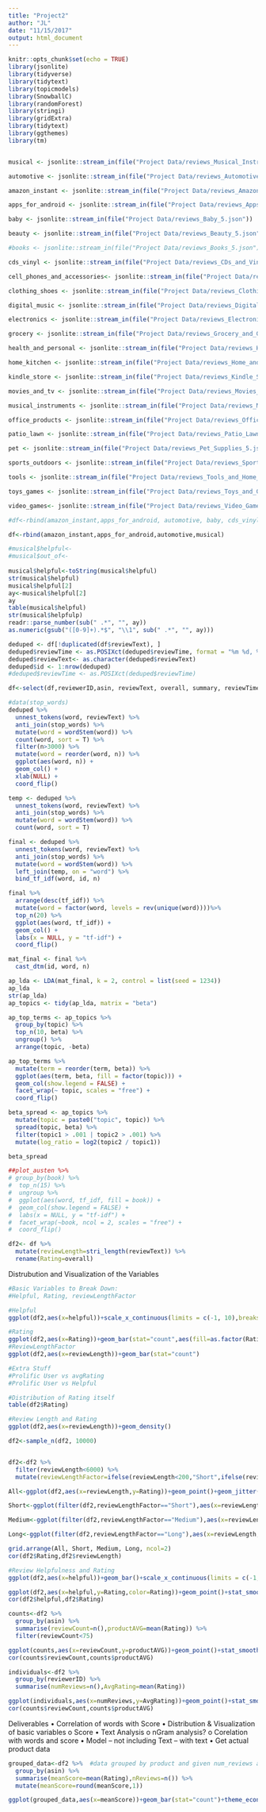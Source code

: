 ```yaml
---
title: "Project2"
author: "JL"
date: "11/15/2017"
output: html_document
---
```


```r
knitr::opts_chunk$set(echo = TRUE)
library(jsonlite)
library(tidyverse)
library(tidytext)
library(topicmodels)
library(SnowballC)
library(randomForest)
library(stringi)
library(gridExtra)
library(tidytext)
library(ggthemes)
library(tm)
```

```r



```


```r
musical <- jsonlite::stream_in(file("Project Data/reviews_Musical_Instruments_5.json"))

automotive <- jsonlite::stream_in(file("Project Data/reviews_Automotive_5.json"))

amazon_instant <- jsonlite::stream_in(file("Project Data/reviews_Amazon_Instant_Video_5.json"))

apps_for_android <- jsonlite::stream_in(file("Project Data/reviews_Apps_for_Android_5.json"))

baby <- jsonlite::stream_in(file("Project Data/reviews_Baby_5.json"))

beauty <- jsonlite::stream_in(file("Project Data/reviews_Beauty_5.json"))

#books <- jsonlite::stream_in(file("Project Data/reviews_Books_5.json"))

cds_vinyl <- jsonlite::stream_in(file("Project Data/reviews_CDs_and_Vinyl_5.json"))

cell_phones_and_accessories<- jsonlite::stream_in(file("Project Data/reviews_Cell_Phones_and_Accessories_5.json"))

clothing_shoes <- jsonlite::stream_in(file("Project Data/reviews_Clothing_Shoes_and_Jewelry_5.json"))

digital_music <- jsonlite::stream_in(file("Project Data/reviews_Digital_Music_5.json"))

electronics <- jsonlite::stream_in(file("Project Data/reviews_Electronics_5.json"))

grocery <- jsonlite::stream_in(file("Project Data/reviews_Grocery_and_Gourmet_Food_5.json"))

health_and_personal <- jsonlite::stream_in(file("Project Data/reviews_Health_and_Personal_Care_5.json"))

home_kitchen <- jsonlite::stream_in(file("Project Data/reviews_Home_and_Kitchen_5.json"))

kindle_store <- jsonlite::stream_in(file("Project Data/reviews_Kindle_Store_5.json"))

movies_and_tv <- jsonlite::stream_in(file("Project Data/reviews_Movies_and_TV_5.json"))

musical_instruments <- jsonlite::stream_in(file("Project Data/reviews_Musical_Instruments_5.json"))

office_products <- jsonlite::stream_in(file("Project Data/reviews_Office_Products_5.json"))

patio_lawn <- jsonlite::stream_in(file("Project Data/reviews_Patio_Lawn_and_Garden_5.json"))

pet <- jsonlite::stream_in(file("Project Data/reviews_Pet_Supplies_5.json"))

sports_outdoors <- jsonlite::stream_in(file("Project Data/reviews_Sports_and_Outdoors_5.json"))

tools <- jsonlite::stream_in(file("Project Data/reviews_Tools_and_Home_Improvement_5.json"))

toys_games <- jsonlite::stream_in(file("Project Data/reviews_Toys_and_Games_5.json"))

video_games<- jsonlite::stream_in(file("Project Data/reviews_Video_Games_5.json"))

#df<-rbind(amazon_instant,apps_for_android, automotive, baby, cds_vinyl, cell_phones_and_accessories, clothing_shoes, digital_music, electronics, grocery, health_and_personal, home_kitchen, kindle_store, movies_and_tv, musical, office_products, patio_lawn, pet, sports_outdoors, tools, toys_games, video_games)

df<-rbind(amazon_instant,apps_for_android,automotive,musical)
```

```r
#musical$helpful<-
#musical$out_of<-
  
musical$helpful<-toString(musical$helpful)
str(musical$helpful)
musical$helpful[2]
ay<-musical$helpful[2]
ay
table(musical$helpful)
str(musical$helpfulp)
readr::parse_number(sub(" .*", "", ay))
as.numeric(gsub("([0-9]+).*$", "\\1", sub(" .*", "", ay)))
```


```r
deduped <- df[!duplicated(df$reviewText), ]
deduped$reviewTime <- as.POSIXct(deduped$reviewTime, format = "%m %d, %Y", tz = "EST")
deduped$reviewText<- as.character(deduped$reviewText)
deduped$id <- 1:nrow(deduped)
#deduped$reviewTime <- as.POSIXct(deduped$reviewTime)
```

```r
df<-select(df,reviewerID,asin, reviewText, overall, summary, reviewTime)
```


```r
#data(stop_words)
deduped %>%
  unnest_tokens(word, reviewText) %>%
  anti_join(stop_words) %>%
  mutate(word = wordStem(word)) %>%
  count(word, sort = T) %>%
  filter(n>3000) %>%
  mutate(word = reorder(word, n)) %>%
  ggplot(aes(word, n)) + 
  geom_col() +
  xlab(NULL) +
  coord_flip()
```

```r

temp <- deduped %>%
  unnest_tokens(word, reviewText) %>%
  anti_join(stop_words) %>%
  mutate(word = wordStem(word)) %>%
  count(word, sort = T)

final <- deduped %>%
  unnest_tokens(word, reviewText) %>%
  anti_join(stop_words) %>%
  mutate(word = wordStem(word)) %>%
  left_join(temp, on = "word") %>%
  bind_tf_idf(word, id, n)

final %>%
  arrange(desc(tf_idf)) %>%
  mutate(word = factor(word, levels = rev(unique(word))))%>% 
  top_n(20) %>%
  ggplot(aes(word, tf_idf)) +
  geom_col() +
  labs(x = NULL, y = "tf-idf") +
  coord_flip()


```

```r
mat_final <- final %>%
  cast_dtm(id, word, n)

ap_lda <- LDA(mat_final, k = 2, control = list(seed = 1234))
ap_lda
str(ap_lda)
ap_topics <- tidy(ap_lda, matrix = "beta")

ap_top_terms <- ap_topics %>%
  group_by(topic) %>%
  top_n(10, beta) %>%
  ungroup() %>%
  arrange(topic, -beta)

ap_top_terms %>%
  mutate(term = reorder(term, beta)) %>%
  ggplot(aes(term, beta, fill = factor(topic))) +
  geom_col(show.legend = FALSE) +
  facet_wrap(~ topic, scales = "free") +
  coord_flip()

beta_spread <- ap_topics %>%
  mutate(topic = paste0("topic", topic)) %>%
  spread(topic, beta) %>%
  filter(topic1 > .001 | topic2 > .001) %>%
  mutate(log_ratio = log2(topic2 / topic1))

beta_spread
```

```r
##plot_austen %>% 
# group_by(book) %>% 
#  top_n(15) %>% 
#  ungroup %>%
#  ggplot(aes(word, tf_idf, fill = book)) +
#  geom_col(show.legend = FALSE) +
#  labs(x = NULL, y = "tf-idf") +
#  facet_wrap(~book, ncol = 2, scales = "free") +
#  coord_flip()
```


```r
df2<- df %>% 
  mutate(reviewLength=stri_length(reviewText)) %>% 
  rename(Rating=overall)
```



Distrubution and Visualization of the Variables

```r
#Basic Variables to Break Down:
#Helpful, Rating, reviewLengthFactor

#Helpful
ggplot(df2,aes(x=helpful))+scale_x_continuous(limits = c(-1, 10),breaks=c(0,2,4,6,8,10))+geom_bar()

#Rating
ggplot(df2,aes(x=Rating))+geom_bar(stat="count",aes(fill=as.factor(Rating)))+geom_text(stat='bin',aes(label=..count..),vjust=-1,binwidth=1)+ggtitle("Ratings Distribution")+scale_fill_hue(c=500, l=100)+theme(legend.position="none")
#ReviewLengthFactor
ggplot(df2,aes(x=reviewLength))+geom_bar(stat="count")

#Extra Stuff
#Prolific User vs avgRating
#Prolific User vs Helpful
```


```r
#Distribution of Rating itself
table(df2$Rating)

```


```r
#Review Length and Rating
ggplot(df2,aes(x=reviewLength))+geom_density()

df2<-sample_n(df2, 10000)


df2<-df2 %>% 
  filter(reviewLength<6000) %>% 
  mutate(reviewLengthFactor=ifelse(reviewLength<200,"Short",ifelse(reviewLength<600,"Medium","Long")))

All<-ggplot(df2,aes(x=reviewLength,y=Rating))+geom_point()+geom_jitter()+stat_smooth(method="gam")+ggtitle("ReviewLength vs Rating (out of 5) for all reviews")

Short<-ggplot(filter(df2,reviewLengthFactor=="Short"),aes(x=reviewLength,y=Rating))+geom_point()+geom_jitter()+stat_smooth(method="lm")+ggtitle("ReviewLength vs Rating (out of 5) for short reviews")

Medium<-ggplot(filter(df2,reviewLengthFactor=="Medium"),aes(x=reviewLength,y=Rating))+geom_point()+geom_jitter()+stat_smooth(method="lm")+ggtitle("ReviewLength vs Rating (out of 5) for medium length reviews")

Long<-ggplot(filter(df2,reviewLengthFactor=="Long"),aes(x=reviewLength,y=Rating))+geom_point()+geom_jitter()+stat_smooth(method="lm")+ggtitle("ReviewLength vs Rating (out of 5) for long reviews")

grid.arrange(All, Short, Medium, Long, ncol=2)
cor(df2$Rating,df2$reviewLength)
```

```r
#Review Helpfulness and Rating
ggplot(df2,aes(x=helpful))+geom_bar()+scale_x_continuous(limits = c(-1, 25)) #maxed out at 25 to give a sense of scale

ggplot(df2,aes(x=helpful,y=Rating,color=Rating))+geom_point()+stat_smooth()+geom_jitter()+scale_x_continuous(limits=c(-1,25))+theme(legend.position="none")
cor(df2$helpful,df2$Rating)
```

```r
counts<-df2 %>%
  group_by(asin) %>% 
  summarise(reviewCount=n(),productAVG=mean(Rating)) %>% 
  filter(reviewCount<75)

ggplot(counts,aes(x=reviewCount,y=productAVG))+geom_point()+stat_smooth()
cor(counts$reviewCount,counts$productAVG)
```

```r
individuals<-df2 %>%
  group_by(reviewerID) %>% 
  summarise(numReviews=n(),AvgRating=mean(Rating))

ggplot(individuals,aes(x=numReviews,y=AvgRating))+geom_point()+stat_smooth()
cor(counts$reviewCount,counts$productAVG)
```

Deliverables
•	Correlation of words with Score
•	Distribution & Visualization of basic variables
o	Score
•	Text Analysis
o	nGram analysis?
o	Corelation with words and score
•	Model – not including Text – with text
•	Get actual product data



```r
grouped_data<-df2 %>%  #data grouped by product and given num_reviews and num_score
  group_by(asin) %>% 
  summarise(meanScore=mean(Rating),nReviews=n()) %>% 
  mutate(meanScore=round(meanScore,1))

ggplot(grouped_data,aes(x=meanScore))+geom_bar(stat="count")+theme_economist()

```


